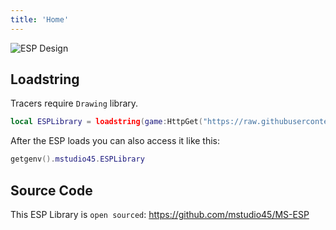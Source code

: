 ```yaml
---
title: 'Home'
---
```


![ESP Design](/images/esp_design.png)

## Loadstring

<Info>Tracers require `Drawing` library.</Info>
```lua esp_lib.lua
local ESPLibrary = loadstring(game:HttpGet("https://raw.githubusercontent.com/mstudio45/MS-ESP/refs/heads/main/source.lua"))()
```

After the ESP loads you can also access it like this:
```lua esp_from_getgenv.lua
getgenv().mstudio45.ESPLibrary
```

## Source Code
This ESP Library is `open sourced`: https://github.com/mstudio45/MS-ESP
